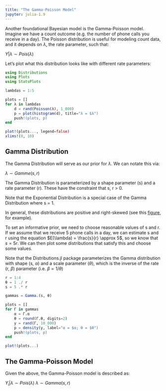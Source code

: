 ```yaml
---
title: "The Gamma-Poisson Model"
jupyter: julia-1.9
---
```


Another foundational Bayesian model is the Gamma-Poisson model. Imagine we have a count outcome (e.g. the number of phone calls you receive in a day). The Poisson distribution is useful for modeling count data, and it depends on $\lambda$, the rate parameter, such that:

$Y|\lambda \sim Pois(\lambda)$

Let's plot what this distribution looks like with different rate parameters:

```julia
using Distributions
using Plots
using StatsPlots

lambdas = 1:5

plots = []
for λ in lambdas
    d = rand(Poisson(λ), 1_000)
    p = plot(histogram(d), title="λ = $λ")
    push!(plots, p)
end

plot!(plots..., legend=false)
xlims!(0, 10)
```

## Gamma Distribution

The Gamma Distribution will serve as our prior for $\lambda$. We can notate this via:

$\lambda \sim Gamme(s, r)$

The Gamma Distribution is parameterized by a shape parameter (s) and a rate parameter (r). These have the constraint that s, r > 0.

Note that the Exponential Distribution is a special case of the Gamma Distribution where s = 1.

In general, these distributions are positive and right-skewed (see this [figure](https://www.bayesrulesbook.com/chapter-5#fig:gamma-tuning), for example).

To set an informative prior, we need to choose reasonable values of s and r. If we assume that we receive 5 phone calls in a day, we can estimate s and r using the equation $E(\lambda) = \frac{s}{r} \approx 5$, so we know that $s = 5r$. We can then plot some distributions that satisfy this and choose some values.

Note that the Distributions.jl package parameterizes the Gamma distribution with shape (s, $\alpha$) and a scale parameter ($\theta$), which is the inverse of the rate (r, $\beta$) parameter (i.e. $\beta = 1 / \theta$)

```julia
r = 1:4
θ = 1 ./ r
s = 5 .* r

gammas = Gamma.(s, θ)

plots = []
for Γ in gammas
    α = Γ.α
    θ = round(Γ.θ, digits=2)
    y = rand(Γ, 10_000)
    p = density(y, label="α = $α; θ = $θ")
    push!(plots, p)
end

plot!(plots...)
```

## The Gamma-Poisson Model

Given the above, the Gamma-Poisson model is described as:

$Y_i|\lambda \sim Pois(\lambda)$
$\lambda \sim Gamma(s, r)$